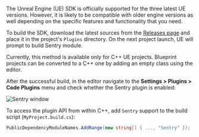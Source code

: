 The Unreal Engine (UE) SDK is officially supported for the three latest UE versions. However, it is likely to be compatible with older engine versions as well depending on the specific features and functionality that you need.

To build the SDK, download the latest sources from the [Releases page](https://github.com/getsentry/sentry-unreal/releases) and place it in the project's `Plugins` directory. On the next project launch, UE will prompt to build Sentry module.

<Note>

Currently, this method is available only for C++ UE projects. Blueprint projects can be converted to a C++ one by adding an empty class using the editor.

</Note>

After the successful build, in the editor navigate to the **Settings > Plugins > Code Plugins** menu and check whether the Sentry plugin is enabled:

![Sentry window](unreal_plugins_window.png)

To access the plugin API from within C++,
add `Sentry` support to the build script (`MyProject.build.cs`):

```csharp
PublicDependencyModuleNames.AddRange(new string[] { ..., "Sentry" });
```
